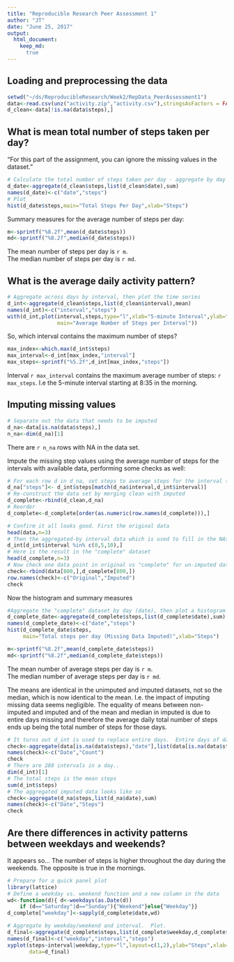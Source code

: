 ```yaml
---
title: "Reproducible Research Peer Assessment 1"
author: "JT"
date: "June 25, 2017"
output: 
  html_document:
    keep_md:
      true
---
```


## Loading and preprocessing the data

```r
setwd("~/ds/ReproducibleResearch/Week2/RepData_PeerAssessment1")
data<-read.csv(unz("activity.zip","activity.csv"),stringsAsFactors = FALSE)
d_clean<-data[!is.na(data$steps),]
```
## What is mean total number of steps taken per day?
"For this part of the assignment, you can ignore the missing values in the dataset."
```r
# Calculate the total number of steps taken per day - aggregate by day (i.e. date)
d_date<-aggregate(d_clean$steps,list(d_clean$date),sum)
names(d_date)<-c("date","steps")
# Plot
hist(d_date$steps,main="Total Steps Per Day",xlab="Steps")
```

Summary measures for the average number of steps per day:
```r
m<-sprintf("%8.2f",mean(d_date$steps))
md<-sprintf("%8.2f",median(d_date$steps))
```

The mean number of steps per day is `r m`.  
The median number of steps per day is `r md`.  

## What is the average daily activity pattern?  

``` r
# Aggregate across days by interval, then plot the time series
d_int<-aggregate(d_clean$steps,list(d_clean$interval),mean)
names(d_int)<-c("interval","steps")
with(d_int,plot(interval,steps,type="l",xlab="5-minute Interval",ylab="Steps",
                main="Average Number of Steps per Interval"))
```

So, which interval contains the maximum number of steps?
```r
max_index<-which.max(d_int$steps)
max_interval<-d_int[max_index,"interval"]
max_steps<-sprintf("%5.2f",d_int[max_index,"steps"])
```

Interval `r max_interval` contains the maximum average number of steps: `r max_steps`. I.e the 5-minute interval starting at 8:35 in the morning.

## Imputing missing values

```r
# Separate out the data that needs to be imputed
d_na<-data[is.na(data$steps),]
n_na<-dim(d_na)[1]
```

There are `r n_na` rows with NA in the data set.

Impute the missing step values using the average number of steps for the intervals with available data, performing some checks as well:

```r
# For each row d in d_na, set steps to average steps for the interval (stored in d_int)
d_na["steps"]<- d_int$steps[match(d_na$interval,d_int$interval)]
# Re-construct the data set by merging clean with imputed 
d_complete<-rbind(d_clean,d_na)
# Reorder
d_complete<-d_complete[order(as.numeric(row.names(d_complete))),]
```

``` r
# Confirm it all looks good. First the original data
head(data,n=3)
# Then the aggregated-by interval data which is used to fill in the NAs
d_int[d_int$interval %in% c(0,5,10),]
# Here is the result in the "complete" dataset
head(d_complete,n=3)
# Now check one data point in original vs "complete" for un-imputed data - looks good
check<-rbind(data[800,],d_complete[800,])
row.names(check)<-c("Original","Imputed")
check
```

Now the histogram and summary measures
``` r
#Aggregate the "complete" dataset by day (date), then plot a histogram
d_complete_date<-aggregate(d_complete$steps,list(d_complete$date),sum)
names(d_complete_date)<-c("date","steps")
hist(d_complete_date$steps,
     main="Total steps per day (Missing Data Imputed)",xlab="Steps")

```

``` r
m<-sprintf("%8.2f",mean(d_complete_date$steps))
md<-sprintf("%8.2f",median(d_complete_date$steps))
```

The mean number of average steps per day is `r m`.  
The median number of average steps per day is `r md`.  

The means are identical in the unimputed and imputed datasets, not so the median, which is now identical to the mean.  I.e. the impact of imputing missing data seems negligible. The equality of means between non-imputed and imputed and of the mean and median in imputed is due to entire days missing and therefore the average daily total number of steps ends up being the total number of steps for those days.


``` r
# It turns out d_int is used to replace entire days.  Entire days of data are missing..
check<-aggregate(data[is.na(data$steps),"date"],list(data[is.na(data$steps),"date"]),length)
names(check)<-c("Date","Count")
check
# There are 288 intervals in a day..
dim(d_int)[1]
# The total steps is the mean steps
sum(d_int$steps)
# The aggregated imputed data looks like so
check<-aggregate(d_na$steps,list(d_na$date),sum)
names(check)<-c("Date","Steps")
check
```


## Are there differences in activity patterns between weekdays and weekends?

It appears so... The number of steps is higher throughout the day during the weekends.  The opposite is true in the mornings.
``` r
# Prepare for a quick panel plot
library(lattice)
# Define a weekday vs. weekend function and a new column in the data
wd<-function(d){ d<-weekdays(as.Date(d))
    if (d=="Saturday"|d=="Sunday"){"Weekend"}else{"Weekday"}}
d_complete["weekday"]<-sapply(d_complete$date,wd)

# Aggregate by weekday/weekend and interval.  Plot.
d_final<-aggregate(d_complete$steps,list(d_complete$weekday,d_complete$interval),mean)
names(d_final)<-c("weekday","interval","steps")
xyplot(steps~interval|weekday,type="l",layout=c(1,2),ylab="Steps",xlab="Interval",
       data=d_final)

```
